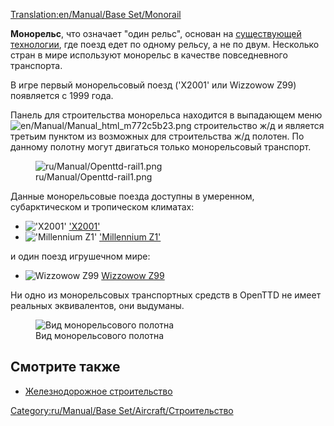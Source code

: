 [[Translation:en/Manual/Base Set/Monorail]]
{{ru/Manual/Base Set/Типы железных дорог}}

'''Монорельс''', что означает "один рельс", основан на [http://ru.wikipedia.org/wiki/%D0%9C%D0%BE%D0%BD%D0%BE%D1%80%D0%B5%D0%BB%D1%8C%D1%81 существующей технологии], где поезд едет по одному рельсу, а не по двум. Несколько стран в мире используют монорельс в качестве повседневного транспорта.

В игре первый монорельсовый поезд ('X2001' или Wizzowow Z99) появляется с 1999 года.

Панель для строительства монорельса находится в выпадающем меню [[File:en/Manual/Manual html m772c5b23.png]] строительство ж/д и является третьим пунктом из возможных для строительства ж/д полотен. По данному полотну могут двигаться только монорельсовый транспорт.

[[File:ru/Manual/Openttd-rail1.png|none]]

Данные монорельсовые поезда доступны в умеренном, субарктическом и тропическом климатах:
*[[File:en/Manual/Base Set/Trains/X2001.png|'X2001']] [[ru/Manual/Base Set/Trains/X2001|'X2001']]
*[[File:en/Manual/Base Set/Trains/Millenniumz1.png|'Millennium Z1']] [[ru/Manual/Base Set/Trains/Millennium Z1|'Millennium Z1']]
и один поезд игрушечном мире:
*[[File:en/Manual/Base Set/Trains/Wizzowowz99.png|Wizzowow Z99]] [[ru/Manual/Base Set/Trains/Wizzowow Z99|Wizzowow Z99]]

Ни одно из монорельсовых транспортных средств в OpenTTD не имеет реальных эквивалентов, они выдуманы.

[[File:en/Manual/Base Set/MonorialTemp.png|none|frame|Вид монорельсового полотна]]

==Смотрите также==
*[[ru/Manual/Железнодорожное строительство|Железнодорожное строительство]]

[[Category:ru/Manual/Base Set/Aircraft/Строительство]]